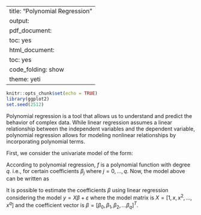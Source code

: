 
---
title: "Polynomial Regression"
output:
  pdf_document:
    toc: yes
  html_document:
    toc: yes
    code_folding: show
    theme: yeti
---

```r
knitr::opts_chunk$set(echo = TRUE)
library(ggplot2)
set.seed(2512)
```



Polynomial regression is a tool that allows us to understand and predict the behavior of complex data. While linear regression assumes a linear relationship between the independent variables and the dependent variable, polynomial regression allows for modeling nonlinear relationships by incorporating polynomial terms.

First, we consider the univariate model of the form:
\begin{equation}
y_i = f(x_i) + \varepsilon_i \quad i = 1, \dotsc, n,
\end{equation}


According to polynomial regression, $f$ is a polynomial function with degree $q$. i.e.,
\begin{equation*}
f(x) = \beta_0 + \beta_1 x + \beta_2 x^2 + \dots + \beta_q x^q
\end{equation*}
for certain coefficients $\beta_j$ where $j=0, \dotsc, q$. Now, the model above 
can be written as
\begin{equation*}
y_i = \beta_0 + \beta_1 x_i + \beta_2 x_i^2 + \dots + \beta_q x_i^q + \varepsilon_i \quad i = 1, \dotsc, n.
\end{equation*}

It is possible to estimate the coefficients $\beta$ using linear regression considering the model $y = X\beta + \varepsilon$ where the model matrix is $X = [1, x, x^2, \dotsc, x^q]$ and the coefficient vector is $\beta = [\beta_0, \beta_1, \beta_2, \dotsc \beta_q]^T$.

